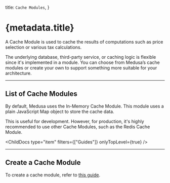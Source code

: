 
  title: `Cache Modules`,
}

# {metadata.title}

A Cache Module is used to cache the results of computations such as price selection or various tax calculations.

The underlying database, third-party service, or caching logic is flexible since it's implemented in a module. You can choose from Medusa’s cache modules or create your own to support something more suitable for your architecture.

---

## List of Cache Modules

By default, Medusa uses the In-Memory Cache Module. This module uses a plain JavaScript Map object to store the cache data.

This is useful for development. However, for production, it's highly recommended to use other Cache Modules, such as the Redis Cache Module.

<ChildDocs type="item" filters={["Guides"]} onlyTopLevel={true} />

---

## Create a Cache Module

To create a cache module, refer to [this guide](./create/page.mdx).
